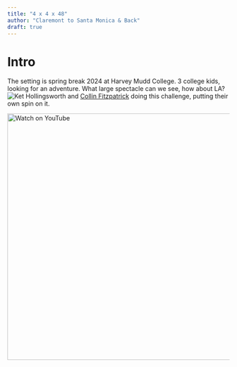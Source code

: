 ```yaml
---
title: "4 x 4 x 48"
author: "Claremont to Santa Monica & Back"
draft: true
---
```


# Intro
The setting is spring break 2024 at Harvey Mudd College. 3 college kids, looking for an adventure. What large spectacle can we see, how about LA?![Ket Hollingsworth](https://www.linkedin.com/in/ket-hollingsworth/) and [Collin Fitzpatrick](https://www.linkedin.com/in/collin-fitzpatrick-2155a9222/) doing this challenge, putting their own spin on it.

<a href="https://youtu.be/lf9WsE66T4Y?si=S-3JeH5H_CubntEm" target="_blank">
  <img src="https://img.youtube.com/vi/lf9WsE66T4Y/0.jpg" alt="Watch on YouTube" width="560" />
</a>
